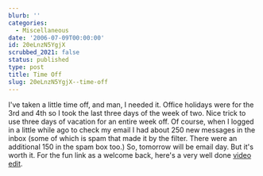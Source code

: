 ```yaml
---
blurb: ''
categories:
  - Miscellaneous
date: '2006-07-09T00:00:00'
id: 20eLnzN5YgjX
scrubbed_2021: false
status: published
type: post
title: Time Off
slug: 20eLnzN5YgjX--time-off
---
```


I've taken a little time off, and man, I needed it. Office holidays
were for the 3rd and 4th so I took the last three days of the week
of two. Nice trick to use three days of vacation for an entire week
off. Of course, when I logged in a little while ago to check my
email I had about 250 new messages in the inbox (some of which is
spam that made it by the filter. There were an additional 150 in
the spam box too.) So, tomorrow will be email day. But it's worth
it. For the fun link as a welcome back, here's a very well done
[video edit](http://www.youtube.com/watch?v=PXnO_FxmHes&eurl=http://mog.com/Puffmagic/blog_post/3597).
